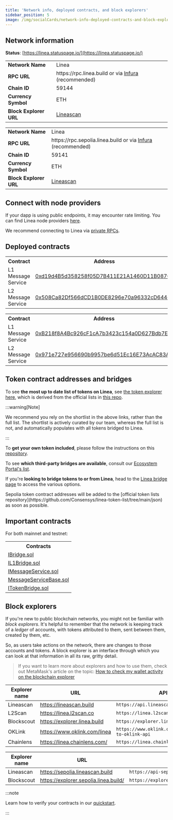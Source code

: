 ```yaml
---
title: 'Network info, deployed contracts, and block explorers'
sidebar_position: 5
image: /img/socialCards/network-info-deployed-contracts-and-block-explorers.jpg
---
```



## Network information

**Status**: [https://linea.statuspage.io/](https://linea.statuspage.io/)

<Tabs groupId="Mainnet-Testnet" className="my-tabs">
  <TabItem 
  value="Mainnet" label="Mainnet" default>
  <table>
      <tr>
          <td align="left"><b>Network Name</b></td>
          <td align="left">Linea</td>
      </tr>
      <tr>
          <td align="left"><b>RPC URL</b></td>
          <td align="left">https://rpc.linea.build or via <a href="https://support.linea.build/hc/en-us/articles/15752713253147">Infura</a> (recommended)</td>
      </tr>
      <tr>
          <td align="left"><b>Chain ID</b></td>
          <td align="left">59144</td>
      </tr>
      <tr>
          <td align="left"><b>Currency Symbol</b></td>
          <td align="left">ETH</td>
      </tr>
      <tr>
          <td align="left"><b>Block Explorer URL</b></td>
          <td align="left"> <a href="https://lineascan.build/">Lineascan</a>  </td>
      </tr>
  </table>
  </TabItem>
  <TabItem value="Linea Sepolia" label="Linea Sepolia">
  <table>
      <tr>
          <td align="left"><b>Network Name</b></td>
          <td align="left">Linea</td>
      </tr>
      <tr>
          <td align="left"><b>RPC URL</b></td>
          <td align="left">https://rpc.sepolia.linea.build or via <a href="https://support.linea.build/hc/en-us/articles/15752713253147">Infura</a> (recommended)</td>
      </tr>
      <tr>
          <td align="left"><b>Chain ID</b></td>
          <td align="left">59141</td>
      </tr>
      <tr>
          <td align="left"><b>Currency Symbol</b></td>
          <td align="left">ETH</td>
      </tr>
      <tr>
          <td align="left"><b>Block Explorer URL</b></td>
          <td align="left"> <a href="https://sepolia.lineascan.build">Lineascan</a> </td>
      </tr>
  </table>
  </TabItem> 
</Tabs>

## Connect with node providers

If your dapp is using public endpoints, it may encounter rate limiting. You can find Linea node providers [here](/developers/tooling/node-providers).

We recommend connecting to Linea via [private RPCs](/developers/tooling/node-providers#private-rpc-endpoints).

## Deployed contracts

<Tabs groupId="Mainnet-Testnet" className="my-tabs">
  <TabItem value="Mainnet" label="Mainnet" default>
    <table>
      <tr>
        <th>Contract</th>
        <th>Address</th>
      </tr>
      <tr>
        <td>L1 Message Service</td>
        <td>
          <a href="https://etherscan.io/address/0xd19d4B5d358258f05D7B411E21A1460D11B0876F">
            0xd19d4B5d358258f05D7B411E21A1460D11B0876F
          </a>
        </td>
      </tr>
      <tr>
        <td>L2 Message Service</td>
        <td>
          <a href="https://lineascan.build/address/0x508Ca82Df566dCD1B0DE8296e70a96332cD644ec">
            0x508Ca82Df566dCD1B0DE8296e70a96332cD644ec
          </a>
        </td>
      </tr>
    </table>
  </TabItem>
    <TabItem value="Linea Sepolia" label="Linea Sepolia">
    <table>
      <tr>
        <th>Contract</th>
        <th>Address</th>
      </tr>
      <tr>
        <td>L1 Message Service</td>
        <td>
          <a href="https://sepolia.etherscan.io/address/0xB218f8A4Bc926cF1cA7b3423c154a0D627Bdb7E5">
          0xB218f8A4Bc926cF1cA7b3423c154a0D627Bdb7E5
          </a>
        </td>
      </tr>
      <tr>
        <td>L2 Message Service</td>
        <td>
          <a href="https://sepolia.lineascan.build/address/0x971e727e956690b9957be6d51ec16e73acac83a7">
          0x971e727e956690b9957be6d51Ec16E73AcAC83A7
          </a>
        </td>
      </tr>
    </table>
  </TabItem>
</Tabs>

## Token contract addresses and bridges

<Tabs groupId="Mainnet-Testnet" className="my-tabs">
  <TabItem value="Mainnet" label="Mainnet" default>

To see **the most up to date list of tokens on Linea**, see [the token explorer here](https://consensys.github.io/linea-token-list/), which is derived from the official lists in [this repo](https://github.com/Consensys/linea-token-list/blob/main/json/linea-mainnet-token-shortlist.json). 

:::warning[Note]

We recommend you rely on the shortlist in the above links, rather than the full list. The shortlist is actively curated by our team, whereas the full list is not, and automatically populates with all tokens bridged to Linea. 

:::

To **get your own token included**, please follow the instructions on this [repository](https://github.com/Consensys/linea-token-list).

To see **which third-party bridges are available**, consult our [Ecosystem Portal's list](https://linea.build/apps?types=bridge).

If you're **looking to bridge tokens to or from Linea**, head to the [Linea bridge page](https://bridge.linea.build/) to access the various options.

  </TabItem>
  <TabItem value="Linea Sepolia" label="Linea Sepolia">
Sepolia token contract addresses will be added to the [official token lists repository](https://github.com/Consensys/linea-token-list/tree/main/json) as soon as possible.
  </TabItem>
</Tabs>

## Important contracts

For both mainnet and testnet:

<table>
  <tr>
    <th>Contracts</th>
  </tr>
  <tr>
    <td>
      <a href="/files/testnet/IBridge.sol">IBridge.sol</a>
    </td>
  </tr>
  <tr>
    <td>
      <a href="/files/testnet/IL1Bridge.sol">IL1Bridge.sol</a>
    </td>
  </tr>
  <tr>
    <td>
      <a href="/files/testnet/IMessageService.sol">IMessageService.sol</a>
    </td>
  </tr>
  <tr>
    <td>
      <a href="/files/testnet/MessageServiceBase.sol">MessageServiceBase.sol</a>
    </td>
  </tr>
  <tr>
    <td>
      <a href="/files/testnet/ITokenBridge.sol">ITokenBridge.sol</a>
    </td>
  </tr>
</table>

## Block explorers

If you're new to public blockchain networks, you might not be familiar with _block explorers_. It's helpful to remember that the network is keeping track of a _ledger_ of accounts, with tokens attributed to them, sent between them, created by them, etc.

So, as users take actions on the network, there are changes to those accounts and tokens. A block explorer is an interface through which you can look at that information in all its raw, gritty detail.

> If you want to learn more about explorers and how to use them, check out MetaMask's article on the topic: [How to check my wallet activity on the blockchain explorer](https://support.metamask.io/hc/en-us/articles/360057536611-How-to-check-my-wallet-activity-on-the-blockchain-explorer)

<Tabs groupId="Mainnet-Testnet" className="my-tabs">
  <TabItem value="Mainnet" label="Mainnet" default>

| Explorer name | URL | API URL |
| --- | --- | --- |
| Lineascan | https://lineascan.build | `https://api.lineascan.build/api` |
| L2Scan | https://linea.l2scan.co | `https://linea.l2scan.co/api/contract` |
| Blockscout | https://explorer.linea.build | `https://explorer.linea.build/api` |
| OKLink | https://www.oklink.com/linea | `https://www.oklink.com/docs/en/#welcome-to-oklink-api` |
| Chainlens | https://linea.chainlens.com/ | `https://linea.chainlens.com/api` |


  </TabItem>
    <TabItem value="Linea Sepolia" label="Linea Sepolia" default>

| Explorer name | URL | API URL |
| --- | --- | --- |
| Lineascan | https://sepolia.lineascan.build | `https://api-sepolia.lineascan.build/api` |
| Blockscout | https://explorer.sepolia.linea.build/ | `https://explorer.sepolia.linea.build/api` |

  </TabItem>
</Tabs>

:::note

Learn how to verify your contracts in our [quickstart](./verify-smart-contract).

:::

